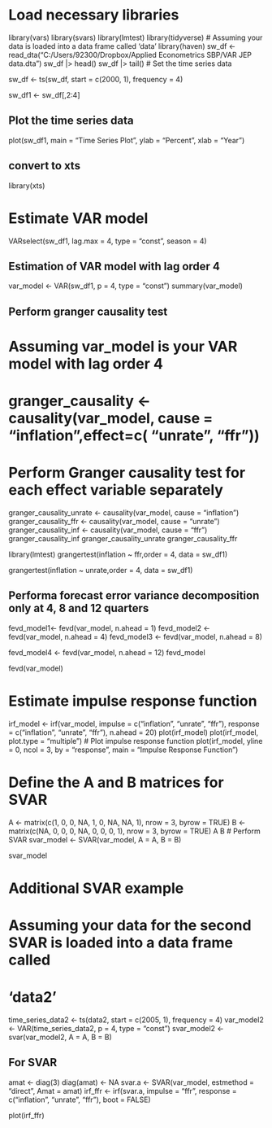 # Load necessary libraries
library(vars)
library(svars)
library(lmtest)
library(tidyverse)
# Assuming your data is loaded into a data frame called 'data'
library(haven)
sw_df <- read_dta("C:/Users/92300/Dropbox/Applied Econometrics SBP/VAR JEP data.dta")
sw_df |> head()
sw_df |> tail()
# Set the time series data

sw_df <- ts(sw_df, start = c(2000, 1), frequency = 4)

sw_df1 <- sw_df[,2:4]

## Plot the time series data
plot(sw_df1, main = "Time Series Plot", ylab = "Percent", xlab = "Year")

## convert to xts
library(xts)


# Estimate VAR model
VARselect(sw_df1, lag.max = 4,
          type = "const", season = 4)

## Estimation of VAR model with lag order 4
var_model <- VAR(sw_df1, p = 4, type = "const")
summary(var_model)

## Perform granger causality test
# Assuming var_model is your VAR model with lag order 4
# granger_causality <- causality(var_model, cause = "inflation",effect=c( "unrate", "ffr"))
# Perform Granger causality test for each effect variable separately
granger_causality_unrate <- causality(var_model, cause = "inflation")
granger_causality_ffr <- causality(var_model, cause = "unrate")
granger_causality_inf <- causality(var_model, cause = "ffr")
granger_causality_inf
granger_causality_unrate
granger_causality_ffr

library(lmtest)
grangertest(inflation ~ ffr,order = 4, data = sw_df1)

grangertest(inflation ~ unrate,order = 4, data = sw_df1)


## Performa forecast error variance decomposition only at 4, 8 and 12 quarters
fevd_model1<- fevd(var_model, n.ahead = 1)
fevd_model2 <- fevd(var_model, n.ahead = 4)
fevd_model3 <- fevd(var_model, n.ahead = 8)

fevd_model4 <- fevd(var_model, n.ahead = 12)
fevd_model

fevd(var_model)


# Estimate impulse response function
irf_model <- irf(var_model, impulse = c("inflation", "unrate", "ffr"), response = c("inflation", "unrate", "ffr"), n.ahead = 20)
plot(irf_model)
plot(irf_model, plot.type = "multiple")
# Plot impulse response function
plot(irf_model, yline = 0, ncol = 3, by = "response", main = "Impulse Response Function")

# Define the A and B matrices for SVAR
A <- matrix(c(1, 0, 0, NA, 1, 0, NA, NA, 1), nrow = 3, byrow = TRUE)
B <- matrix(c(NA, 0, 0, 0, NA, 0, 0, 0, 1), nrow = 3, byrow = TRUE)
A
B
# Perform SVAR
svar_model <- SVAR(var_model, A = A, B = B)

svar_model

# Additional SVAR example
# Assuming your data for the second SVAR is loaded into a data frame called
# 'data2'
time_series_data2 <- ts(data2, start = c(2005, 1), frequency = 4)
var_model2 <- VAR(time_series_data2, p = 4, type = "const")
svar_model2 <- svar(var_model2, A = A, B = B)



## For SVAR
amat <- diag(3)
diag(amat) <- NA
svar.a <- SVAR(var_model, estmethod = "direct", Amat = amat)
irf_ffr <- irf(svar.a, impulse = "ffr", response = c("inflation", "unrate", "ffr"), boot =
      FALSE)

plot(irf_ffr)

